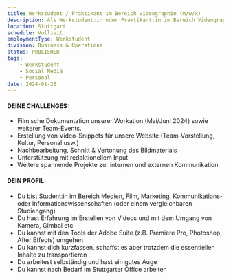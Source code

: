 ```yaml
---
title: Werkstudent / Praktikant im Bereich Videographie (m/w/x)
description: Als Werkstudent:in oder Praktikant:in im Bereich Videographie bist du für die videographische Konzeption und Umsetzung von unserem Bewegtbild-Content für unsere Web- & Social-Media-Präsenz verantwortlich, z.B. Intro-Clips zu Unternehmen, Arbeitsalltag, Incentives, Personen oder unserem neuen Büro. Ein Highlight wird die Video-Dokumentation unserer Auslands-Workation sein, welche wir jedes Jahr im Frühsommer veranstalten. Du bringst ein hohes Maß an Eigenverantwortung und kreativen Ideen mit? Wenn du zudem auch noch neugierig und technikaffin bist, dann könntest du perfekt zu uns passen!
location: Stuttgart
schedule: Vollzeit
employmentType: Werkstudent
division: Business & Operations
status: PUBLISHED
tags:
    - Werkstudent
    - Social Media
    - Personal
date: 2024-01-25
---
```


#### DEINE CHALLENGES:

-   Filmische Dokumentation unserer Workation (Mai/Juni 2024) sowie weiterer Team-Events.
-   Erstellung von Video-Snippets für unsere Website (Team-Vorstellung, Kultur, Personal usw.)
-   Nachbearbeitung, Schnitt & Vertonung des Bildmaterials
-   Unterstützung mit redaktionellem Input
-   Weitere spannende Projekte zur internen und externen Kommunikation

#### DEIN PROFIL:

-   Du bist Student:in im Bereich Medien, Film, Marketing, Kommunikations- oder Informationswissenschaften (oder einem vergleichbaren Studiengang)
-   Du hast Erfahrung im Erstellen von Videos und mit dem Umgang von Kamera, Gimbal etc
-   Du kannst mit den Tools der Adobe Suite (z.B. Premiere Pro, Photoshop, After Effects) umgehen
-   Du kannst dich kurzfassen, schaffst es aber trotzdem die essentiellen Inhalte zu transportieren
-   Du arbeitest selbständig und hast ein gutes Auge
-   Du kannst nach Bedarf im Stuttgarter Office arbeiten

